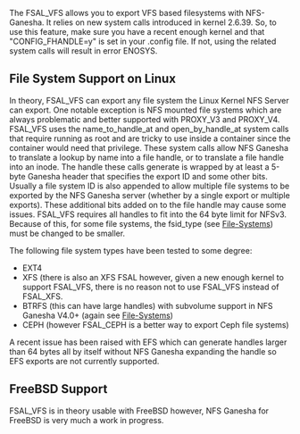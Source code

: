 The FSAL_VFS allows you to export VFS based filesystems with NFS-Ganesha. It relies on new system calls introduced in kernel 2.6.39. So, to use this feature, make sure you have a recent enough kernel and that "CONFIG_FHANDLE=y" is set in your .config file. If not, using the related system calls will result in error ENOSYS.


== File System Support on Linux ==

In theory, FSAL_VFS can export any file system the Linux Kernel NFS Server can export. One notable exception is NFS mounted file systems which are always problematic and better supported with PROXY_V3 and PROXY_V4. FSAL_VFS uses the name_to_handle_at and open_by_handle_at system calls that require running as root and are tricky to use inside a container since the container would need that privilege. These system calls allow NFS Ganesha to translate a lookup by name into a file handle, or to translate a file handle into an inode. The handle these calls generate is wrapped by at least a 5-byte Ganesha header that specifies the export ID and some other bits. Usually a file system ID is also appended to allow multiple file systems to be exported by the NFS Ganesha server (whether by a single export or multiple exports). These additional bits added on to the file handle may cause some issues. FSAL_VFS requires all handles to fit into the 64 byte limit for NFSv3. Because of this, for some file systems, the fsid_type (see [[File-Systems]]) must be changed to be smaller.

The following file system types have been tested to some degree:

* EXT4
* XFS (there is also an XFS FSAL however, given a new enough kernel to support FSAL_VFS, there is no reason not to use FSAL_VFS instead of FSAL_XFS.
* BTRFS (this can have large handles) with subvolume support in NFS Ganesha V4.0+ (again see [[File-Systems]])
* CEPH (however FSAL_CEPH is a better way to export Ceph file systems)

A recent issue has been raised with EFS which can generate handles larger than 64 bytes all by itself without NFS Ganesha expanding the handle so EFS exports are not currently supported.

== FreeBSD Support ==

FSAL_VFS is in theory usable with FreeBSD however, NFS Ganesha for FreeBSD is very much a work in progress.
